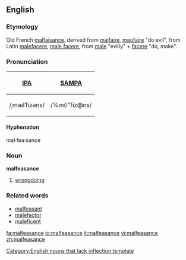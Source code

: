 ==English==

===Etymology===
Old French [[malfaisance]], derived from [[malfaire]], [[maufaire]] "do evil", from Latin [[malefacere]], [[male facere]], from [[male]] "evilly" + [[facere]] "do, make".

===Pronunciation===
{| border=1 cellpadding=5
! [[w:IPA|IPA]] !! [[w:SAMPA|SAMPA]]
|-
| /ˌmælˈfizəns/ || /%m{l"fiz@ns/
|}

====Hyphenation====
mal·fea·sance

===Noun===
'''malfeasance'''
# [[wrongdoing]]

===Related words===
* [[malfeasant]]
* [[malefactor]]
* [[maleficent]]

[[Category:English nouns that lack inflection template]]

[[fa:malfeasance]]
[[io:malfeasance]]
[[it:malfeasance]]
[[vi:malfeasance]]
[[zh:malfeasance]]